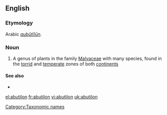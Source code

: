 {{see|Abutilon}}
{{wikipedia}}
==English==

===Etymology===
Arabic ''[[aubūtīlūn]]''.

{{etystub}}

===Noun===
{{infl|en|noun}}

# {{botany}} A genus of plants in the family [[Malvaceae]] with many species, found in the [[torrid]] and [[temperate]] zones of both [[continents]]

====See also====
*{{specieslite}}

[[Category:Taxonomic names]]

[[el:abutilon]]
[[fr:abutilon]]
[[vi:abutilon]]
[[uk:abutilon]]